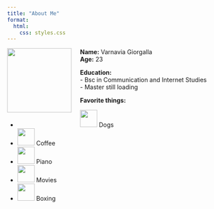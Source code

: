 ```yaml
---
title: "About Me"
format:
  html: 
    css: styles.css
---
```


![](images/profile.jpg){width=150px style="float: left; margin-right: 20px;"}

**Name:** Varnavia Giorgalla  
**Age:** 23  

**Education:**  
- Bsc in Communication and Internet Studies  
- Master still loading  

**Favorite things:**

<ul class="favorite-things">
  <li>
    ![](images/wolf.png){width=40px} Dogs
  </li>
  <li>
    ![](images/coffee.png){width=40px} Coffee
  </li>
  <li>
    ![](images/piano.png){width=40px} Piano
  </li>
  <li>
    ![](images/movies.png){width=40px} Movies
  </li>
  <li>
    ![](images/boxing.png){width=40px} Boxing
  </li>
</ul>
